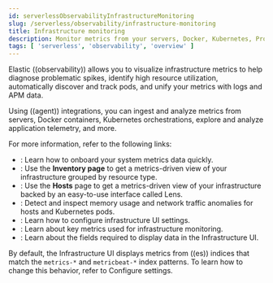 ```yaml
---
id: serverlessObservabilityInfrastructureMonitoring
slug: /serverless/observability/infrastructure-monitoring
title: Infrastructure monitoring
description: Monitor metrics from your servers, Docker, Kubernetes, Prometheus, and other services and applications.
tags: [ 'serverless', 'observability', 'overview' ]
---
```


<p><DocBadge template="technical preview" /></p>

<div id="analyze-metrics"></div>

Elastic ((observability)) allows you to visualize infrastructure metrics to help diagnose problematic spikes,
identify high resource utilization, automatically discover and track pods,
and unify your metrics with logs and APM data.

Using ((agent)) integrations, you can ingest and analyze metrics from servers,
Docker containers, Kubernetes orchestrations, explore and analyze application
telemetry, and more.

For more information, refer to the following links:

* <DocLink id="serverlessObservabilityGetStartedWithMetrics" />:
Learn how to onboard your system metrics data quickly.
* <DocLink id="serverlessObservabilityViewInfrastructureMetrics" />:
Use the **Inventory page** to get a metrics-driven view of your infrastructure grouped by resource type.
* <DocLink id="serverlessObservabilityAnalyzeHosts" />:
Use the **Hosts** page to get a metrics-driven view of your infrastructure backed by an easy-to-use interface called Lens.
* <DocLink id="serverlessObservabilityDetectMetricAnomalies" />: Detect and inspect memory usage and network traffic anomalies for hosts and Kubernetes pods.
* <DocLink id="serverlessObservabilityConfigureInfraSettings" />: Learn how to configure infrastructure UI settings.
* <DocLink id="serverlessObservabilityMetricsReference" />: Learn about key metrics used for infrastructure monitoring.
* <DocLink id="serverlessObservabilityMetricsFields" />: Learn about the fields required to display data in the Infrastructure UI.

By default, the Infrastructure UI displays metrics from ((es)) indices that
match the `metrics-*` and `metricbeat-*` index patterns. To learn how to change
this behavior, refer to <DocLink id="serverlessObservabilityConfigureInfraSettings">Configure settings</DocLink>.
